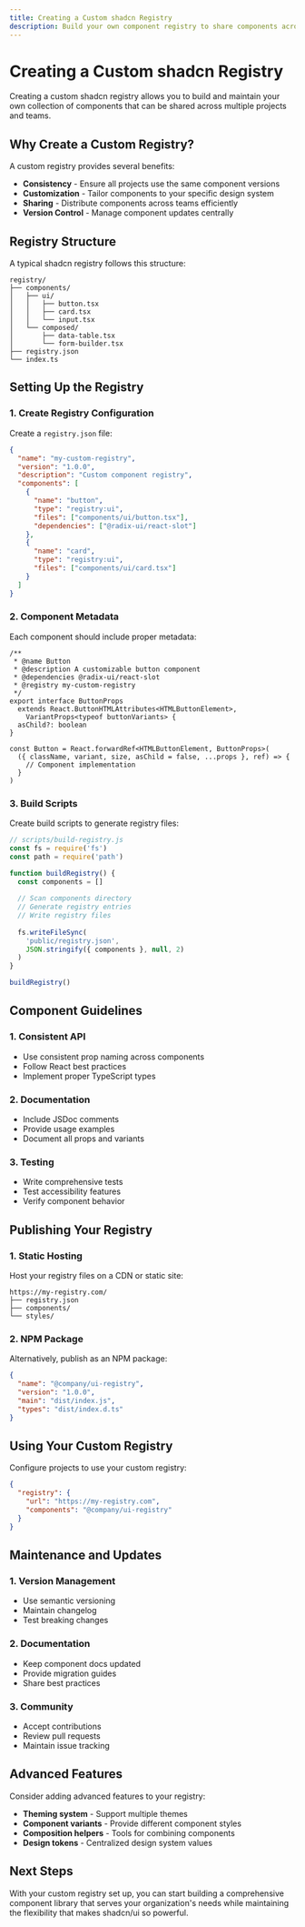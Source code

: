 ```yaml
---
title: Creating a Custom shadcn Registry
description: Build your own component registry to share components across teams and projects.
---
```


# Creating a Custom shadcn Registry

Creating a custom shadcn registry allows you to build and maintain your own collection of components that can be shared across multiple projects and teams.

## Why Create a Custom Registry?

A custom registry provides several benefits:

- **Consistency** - Ensure all projects use the same component versions
- **Customization** - Tailor components to your specific design system
- **Sharing** - Distribute components across teams efficiently
- **Version Control** - Manage component updates centrally

## Registry Structure

A typical shadcn registry follows this structure:

```
registry/
├── components/
│   ├── ui/
│   │   ├── button.tsx
│   │   ├── card.tsx
│   │   └── input.tsx
│   └── composed/
│       ├── data-table.tsx
│       └── form-builder.tsx
├── registry.json
└── index.ts
```

## Setting Up the Registry

### 1. Create Registry Configuration

Create a `registry.json` file:

```json
{
  "name": "my-custom-registry",
  "version": "1.0.0",
  "description": "Custom component registry",
  "components": [
    {
      "name": "button",
      "type": "registry:ui",
      "files": ["components/ui/button.tsx"],
      "dependencies": ["@radix-ui/react-slot"]
    },
    {
      "name": "card",
      "type": "registry:ui", 
      "files": ["components/ui/card.tsx"]
    }
  ]
}
```

### 2. Component Metadata

Each component should include proper metadata:

```tsx
/**
 * @name Button
 * @description A customizable button component
 * @dependencies @radix-ui/react-slot
 * @registry my-custom-registry
 */
export interface ButtonProps
  extends React.ButtonHTMLAttributes<HTMLButtonElement>,
    VariantProps<typeof buttonVariants> {
  asChild?: boolean
}

const Button = React.forwardRef<HTMLButtonElement, ButtonProps>(
  ({ className, variant, size, asChild = false, ...props }, ref) => {
    // Component implementation
  }
)
```

### 3. Build Scripts

Create build scripts to generate registry files:

```javascript
// scripts/build-registry.js
const fs = require('fs')
const path = require('path')

function buildRegistry() {
  const components = []
  
  // Scan components directory
  // Generate registry entries
  // Write registry files
  
  fs.writeFileSync(
    'public/registry.json',
    JSON.stringify({ components }, null, 2)
  )
}

buildRegistry()
```

## Component Guidelines

### 1. Consistent API
- Use consistent prop naming across components
- Follow React best practices
- Implement proper TypeScript types

### 2. Documentation
- Include JSDoc comments
- Provide usage examples
- Document all props and variants

### 3. Testing
- Write comprehensive tests
- Test accessibility features
- Verify component behavior

## Publishing Your Registry

### 1. Static Hosting
Host your registry files on a CDN or static site:

```
https://my-registry.com/
├── registry.json
├── components/
└── styles/
```

### 2. NPM Package
Alternatively, publish as an NPM package:

```json
{
  "name": "@company/ui-registry",
  "version": "1.0.0",
  "main": "dist/index.js",
  "types": "dist/index.d.ts"
}
```

## Using Your Custom Registry

Configure projects to use your custom registry:

```json
{
  "registry": {
    "url": "https://my-registry.com",
    "components": "@company/ui-registry"
  }
}
```

## Maintenance and Updates

### 1. Version Management
- Use semantic versioning
- Maintain changelog
- Test breaking changes

### 2. Documentation
- Keep component docs updated
- Provide migration guides
- Share best practices

### 3. Community
- Accept contributions
- Review pull requests
- Maintain issue tracking

## Advanced Features

Consider adding advanced features to your registry:

- **Theming system** - Support multiple themes
- **Component variants** - Provide different component styles
- **Composition helpers** - Tools for combining components
- **Design tokens** - Centralized design system values

## Next Steps

With your custom registry set up, you can start building a comprehensive component library that serves your organization's needs while maintaining the flexibility that makes shadcn/ui so powerful.